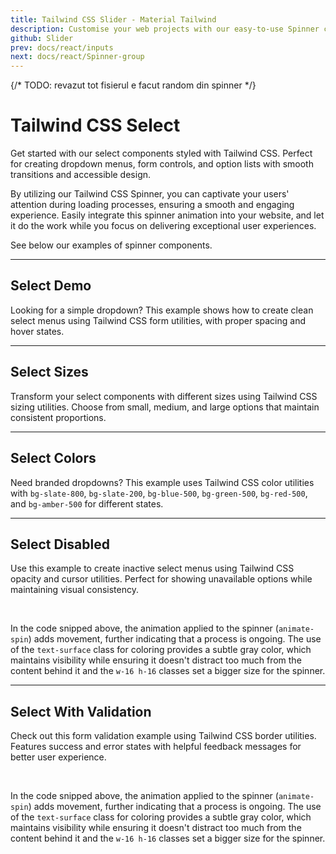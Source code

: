 ```yaml
---
title: Tailwind CSS Slider - Material Tailwind
description: Customise your web projects with our easy-to-use Spinner component for Tailwind CSS and React using Material Design guidelines.
github: Slider
prev: docs/react/inputs
next: docs/react/Spinner-group
---
```


{/* TODO: revazut tot fisierul e facut random din spinner */}

# Tailwind CSS Select

Get started with our select components styled with Tailwind CSS. Perfect for creating dropdown menus, form controls, and option lists with smooth transitions and accessible design.

By utilizing our Tailwind CSS Spinner, you can captivate your users' attention during loading processes, ensuring a smooth and engaging experience. Easily integrate this spinner animation into your website, and let it do the work while you focus on delivering exceptional user experiences.

See below our examples of spinner components.

---

## Select Demo

Looking for a simple dropdown? This example shows how to create clean select menus using Tailwind CSS form utilities, with proper spacing and hover states.

<PreviewWithCode relativePath="select/select-demo.tsx" language="html" />

---

## Select Sizes

Transform your select components with different sizes using Tailwind CSS sizing utilities. Choose from small, medium, and large options that maintain consistent proportions.

<PreviewWithCode relativePath="select/select-sizes.tsx" language="html" />

---

## Select Colors

Need branded dropdowns? This example uses Tailwind CSS color utilities with `bg-slate-800`, `bg-slate-200`, `bg-blue-500`, `bg-green-500`, `bg-red-500`, and `bg-amber-500` for different states.

<PreviewWithCode relativePath="select/select-colors.tsx" language="html" />

---

## Select Disabled

Use this example to create inactive select menus using Tailwind CSS opacity and cursor utilities. Perfect for showing unavailable options while maintaining visual consistency.

<PreviewWithCode relativePath="select/select-disabled.tsx" language="html" />

<br />

In the code snipped above, the animation applied to the spinner (`animate-spin`) adds movement, further indicating that a process is ongoing. The use of the `text-surface` class for coloring provides a subtle gray color, which maintains visibility while ensuring it doesn't distract too much from the content behind it and the `w-16 h-16` classes set a bigger size for the spinner.

---

## Select With Validation

Check out this form validation example using Tailwind CSS border utilities. Features success and error states with helpful feedback messages for better user experience.

<PreviewWithCode relativePath="select/select-with-validation.tsx" language="html" />

<br />

In the code snipped above, the animation applied to the spinner (`animate-spin`) adds movement, further indicating that a process is ongoing. The use of the `text-surface` class for coloring provides a subtle gray color, which maintains visibility while ensuring it doesn't distract too much from the content behind it and the `w-16 h-16` classes set a bigger size for the spinner.